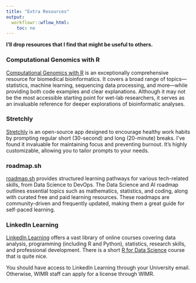 ```yaml
---
title: "Extra Resources"
output:
  workflowr::wflow_html:
    toc: no
---
```


<dev class="hint-info"> 
**I'll drop resources that I find that might be useful to others.**
</dev>

### Computational Genomics with R

[Computational Genomics with R](https://compgenomr.github.io/book/) is an exceptionally comprehensive resource for biomedical bioinformatics. It covers a broad range of topics—statistics, machine learning, sequencing data processing, and more—while providing both code examples and clear explanations. Although it may not be the most accessible starting point for wet-lab researchers, it serves as an invaluable reference for deeper explorations of bioinformatic analyses.

### Stretchly

[Stretchly](https://hovancik.net/stretchly/) is an open-source app designed to encourage healthy work habits by prompting regular short (30-second) and long (20-minute) breaks. I’ve found it invaluable for maintaining focus and preventing burnout. It’s highly customizable, allowing you to tailor prompts to your needs.

### roadmap.sh

[roadmap.sh](https://roadmap.sh) provides structured learning pathways for various tech-related skills, from Data Science to DevOps. The Data Science and AI roadmap outlines essential topics such as mathematics, statistics, and coding, along with curated free and paid learning resources. These roadmaps are community-driven and frequently updated, making them a great guide for self-paced learning.

### LinkedIn Learning

[LinkedIn Learning](https://www.linkedin.com/learning/) offers a vast library of online courses covering data analysis, programming (including R and Python), statistics, research skills, and professional development. There is a short [R for Data Science](https://www.linkedin.com/learning-login/share?account=2196204&forceAccount=false&redirect=https%3A%2F%2Fwww.linkedin.com%2Flearning%2Fr-for-data-science-analysis-and-visualization%3Ftrk%3Dshare_ent_url%26shareId%3DgVEBrY1NSqeJQqBaQvzOLQ%253D%253D) course that is quite nice. 

You should have access to LinkedIn Learning through your University email. Otherwise, WIMR staff can apply for a license through WIMR. 


<!---
To add:

- rstudio.github.io/learnr
- https://ggplot2-book.org/introduction

<--->

